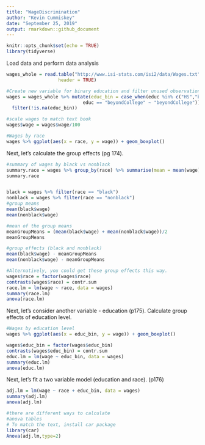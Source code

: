 ```yaml
---
title: "WageDiscrimination"
author: "Kevin Cummiskey"
date: "September 25, 2019"
output: rmarkdown::github_document
---
```


```r
knitr::opts_chunk$set(echo = TRUE)
library(tidyverse)
```


Load data and perform data analysis
```r
wages_whole = read.table("http://www.isi-stats.com/isi2/data/Wages.txt",
                   header = TRUE)

#Create new variable for binary education and filter unused observations
wages = wages_whole %>% mutate(educ_bin = case_when(educ %in% c("HS","belowHS") ~ "belowCollege",
                            educ == "beyondCollege" ~ "beyondCollege")) %>%
  filter(!is.na(educ_bin))

#scale wages to match text book
wages$wage = wages$wage/100

#Wages by race
wages %>% ggplot(aes(x = race, y = wage)) + geom_boxplot()

```


Next, let's calculate the group effects (pg 174).

```r
#summary of wages by black vs nonblack
summary.race = wages %>% group_by(race) %>% summarise(mean = mean(wage), sd = sd(wage), n = n())
summary.race


black = wages %>% filter(race == "black")
nonblack = wages %>% filter(race == "nonblack")
#group means
mean(black$wage) 
mean(nonblack$wage)

#mean of the group means
meanGroupMeans = (mean(black$wage) + mean(nonblack$wage))/2
meanGroupMeans

#group effects (black and nonblack)
mean(black$wage) - meanGroupMeans
mean(nonblack$wage) - meanGroupMeans

#Alternatively, you could get these group effects this way.
wages$race = factor(wages$race)
contrasts(wages$race) = contr.sum
race.lm = lm(wage ~ race, data = wages)
summary(race.lm)
anova(race.lm)
```

Next, let's consider another variable - education (p175). Calculate group effects of education level.

```r
#Wages by education level
wages %>% ggplot(aes(x = educ_bin, y = wage)) + geom_boxplot()

wages$educ_bin = factor(wages$educ_bin)
contrasts(wages$educ_bin) = contr.sum
educ.lm = lm(wage ~ educ_bin, data = wages)
summary(educ.lm)
anova(educ.lm)
```


Next, let's fit a two variable model (education and race). (p176)

```r


adj.lm = lm(wage ~ race + educ_bin, data = wages)
summary(adj.lm)
anova(adj.lm)

#there are different ways to calculate 
#anova tables
# To match the text, install car package
library(car)
Anova(adj.lm,type=2)

```

